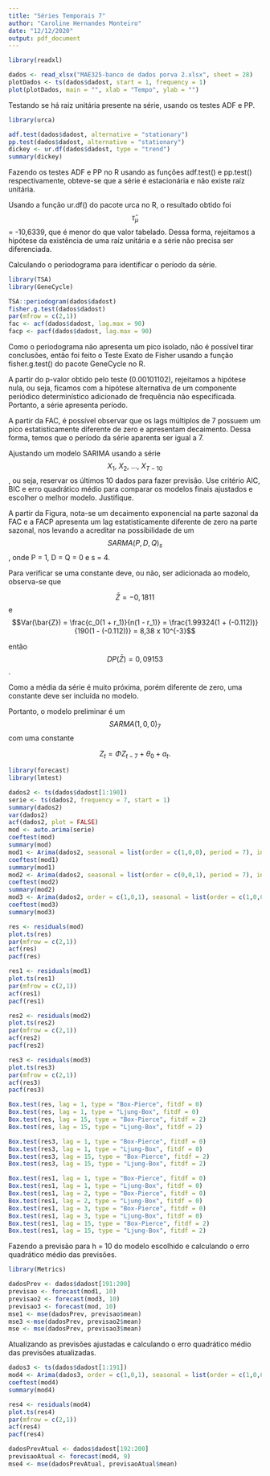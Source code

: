 ```yaml
---
title: "Séries Temporais 7"
author: "Caroline Hernandes Monteiro"
date: "12/12/2020"
output: pdf_document
---
```


```r
library(readxl)

dados <- read_xlsx("MAE325-banco de dados porva 2.xlsx", sheet = 28)
plotDados <- ts(dados$dadost, start = 1, frequency = 1)
plot(plotDados, main = "", xlab = "Tempo", ylab = "")
```


Testando se há raiz unitária presente na série, usando os testes ADF e PP. 

```r
library(urca)

adf.test(dados$dadost, alternative = "stationary")
pp.test(dados$dadost, alternative = "stationary")
dickey <- ur.df(dados$dadost, type = "trend")
summary(dickey)
```

Fazendo os testes ADF e PP no R usando as funções adf.test() e pp.test() respectivamente, obteve-se que a série é estacionária e não existe raíz unitária. 

Usando a função ur.df() do pacote urca no R, o resultado obtido foi $$\hat{\tau}_\mu$$ = -10,6339, que é menor do que valor tabelado. Dessa forma, rejeitamos a hipótese da existência de uma raíz unitária e a série não precisa ser diferenciada. 


Calculando o periodograma para identificar o período da série.

```r
library(TSA)
library(GeneCycle)

TSA::periodogram(dados$dadost)
fisher.g.test(dados$dadost)
par(mfrow = c(2,1))
fac <- acf(dados$dadost, lag.max = 90)
facp <- pacf(dados$dadost, lag.max = 90)
```

Como o periodograma não apresenta um pico isolado, não é possível tirar conclusões, então foi feito o Teste Exato de Fisher usando a função fisher.g.test() do pacote GeneCycle no R.

A partir do p-valor obtido pelo teste (0.00101102), rejeitamos a hipótese nula, ou seja, ficamos com a hipótese alternativa de um componente periódico determinístico adicionado de frequência não especificada. Portanto, a série apresenta período. 

A partir da FAC, é possível observar que os lags múltiplos de 7 possuem um pico estatisticamente diferente de zero e apresentam decaimento. Dessa forma, temos que o período da série aparenta ser igual a 7.


Ajustando um modelo SARIMA usando a série $$X_1, \ X_2, \ ..., \ X_{T-10}$$, ou seja, reservar os últimos 10 dados para fazer previsão. Use critério AIC, BIC e erro quadrático médio para comparar os modelos finais ajustados e escolher o melhor modelo. Justifique.

A partir da Figura, nota-se um decaimento exponencial na parte sazonal da FAC e a FACP apresenta um lag estatisticamente diferente de zero na parte sazonal, nos levando a acreditar na possibilidade de um $$SARMA(P,D,Q)_s$$, onde P = 1, D = Q = 0 e s = 4.

Para verificar se uma constante deve, ou não, ser adicionada ao modelo, observa-se que

$$\bar{Z} = -0,1811$$ e $$Var(\bar{Z}) = \frac{c_0(1 + r_1)}{n(1 - r_1)} = \frac{1.99324(1 + (-0.112))}{190(1 - (-0.112))} = 8,38 x 10^{-3}$$

então $$DP(\bar{Z}) = 0,09153$$.

Como a média da série é muito próxima, porém diferente de zero, uma constante deve ser incluída no modelo.

Portanto, o modelo preliminar é um $$SARMA(1,0,0)_7$$ com uma constante

$$Z_t = \Phi Z_{t-7} + \theta_0 + a_t.$$


```r
library(forecast)
library(lmtest)

dados2 <- ts(dados$dadost[1:190])
serie <- ts(dados2, frequency = 7, start = 1)
summary(dados2)
var(dados2)
acf(dados2, plot = FALSE)
mod <- auto.arima(serie)
coeftest(mod)
summary(mod)
mod1 <- Arima(dados2, seasonal = list(order = c(1,0,0), period = 7), include.constant = TRUE)
coeftest(mod1)
summary(mod1)
mod2 <- Arima(dados2, seasonal = list(order = c(0,0,1), period = 7), include.constant = TRUE)
coeftest(mod2)
summary(mod2)
mod3 <- Arima(dados2, order = c(1,0,1), seasonal = list(order = c(1,0,0), period = 7), include.constant = FALSE)
coeftest(mod3)
summary(mod3)

res <- residuals(mod)
plot.ts(res)
par(mfrow = c(2,1))
acf(res)
pacf(res)

res1 <- residuals(mod1)
plot.ts(res1)
par(mfrow = c(2,1))
acf(res1)
pacf(res1)

res2 <- residuals(mod2)
plot.ts(res2)
par(mfrow = c(2,1))
acf(res2)
pacf(res2)

res3 <- residuals(mod3)
plot.ts(res3)
par(mfrow = c(2,1))
acf(res3)
pacf(res3)

Box.test(res, lag = 1, type = "Box-Pierce", fitdf = 0)
Box.test(res, lag = 1, type = "Ljung-Box", fitdf = 0)
Box.test(res, lag = 15, type = "Box-Pierce", fitdf = 2)
Box.test(res, lag = 15, type = "Ljung-Box", fitdf = 2)

Box.test(res3, lag = 1, type = "Box-Pierce", fitdf = 0)
Box.test(res3, lag = 1, type = "Ljung-Box", fitdf = 0)
Box.test(res3, lag = 15, type = "Box-Pierce", fitdf = 2)
Box.test(res3, lag = 15, type = "Ljung-Box", fitdf = 2)

Box.test(res1, lag = 1, type = "Box-Pierce", fitdf = 0)
Box.test(res1, lag = 1, type = "Ljung-Box", fitdf = 0)
Box.test(res1, lag = 2, type = "Box-Pierce", fitdf = 0)
Box.test(res1, lag = 2, type = "Ljung-Box", fitdf = 0)
Box.test(res1, lag = 3, type = "Box-Pierce", fitdf = 0)
Box.test(res1, lag = 3, type = "Ljung-Box", fitdf = 0)
Box.test(res1, lag = 15, type = "Box-Pierce", fitdf = 2)
Box.test(res1, lag = 15, type = "Ljung-Box", fitdf = 2)
```


Fazendo a previsão para h = 10 do modelo escolhido e calculando o erro quadrático médio das previsões.

```r
library(Metrics)

dadosPrev <- dados$dadost[191:200]
previsao <- forecast(mod1, 10)
previsao2 <- forecast(mod3, 10)
previsao3 <- forecast(mod, 10)
mse1 <- mse(dadosPrev, previsao$mean)
mse3 <-mse(dadosPrev, previsao2$mean)
mse <- mse(dadosPrev, previsao3$mean)
```


Atualizando as previsões ajustadas e calculando o erro quadrático médio das previsões atualizadas.

```r
dados3 <- ts(dados$dadost[1:191])
mod4 <- Arima(dados3, order = c(1,0,1), seasonal = list(order = c(1,0,0), period = 7), include.constant = FALSE)
coeftest(mod4)
summary(mod4)

res4 <- residuals(mod4)
plot.ts(res4)
par(mfrow = c(2,1))
acf(res4)
pacf(res4)

dadosPrevAtual <- dados$dadost[192:200]
previsaoAtual <- forecast(mod4, 9)
mse4 <- mse(dadosPrevAtual, previsaoAtual$mean)
```

